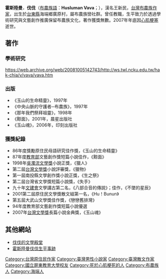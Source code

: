 '''霍斯陸曼．伐伐'''（[[布農族語|布農族語]]：'''Husluman Vava'''；{{bd|1958年|1月30日|2007年|12月29日|catIdx=H霍}}），漢名王新民，[[台灣|台灣]][[布農族|布農族]][[作家|作家]]，出生於[[台東縣|台東縣]]海端鄉廣原村，屬布農族巒社群。曾任教職，生平致力於透過學術研究與文藝創作推廣保留布農族文化，著作獲獎無數。2007年年底因[[心肌梗塞|心肌梗塞]]逝世。

==著作==
===學術研究===
https://web.archive.org/web/20081005142743/http://ws.twl.ncku.edu.tw/hak-chia/v/vava/vava.htm
===出版===
*《玉山的生命精靈》，1997年
*《中央山脈的守護者─布農族》，1997年
*《那年我們祭拜祖靈》，1998年
*《黥面》，2001年，晨星出版社
*《玉山魂》，2006年，印刻出版社
===獲獎紀錄===
*86年度獎勵原住民母語研究佳作獎，《玉山的生命精靈》
*87年度[[中華民國教育部|教育部]]文藝創作獎短篇小說佳作，《黥面》
*1998年[[吳濁流文學獎|吳濁流文學獎]]小說正獎，《獵人》
*第二屆[[台灣文學獎|台灣文學獎]]小說評審獎，《獵物》
*第一屆南投縣文學創作獎小說正獎，《生之祭》
*第二屆台灣省文學獎短篇小說獎，《失手》
*九十年[[文建會|文建會]]文學講古第二名，《八部合音的傳說》；佳作，《不墜的星辰》
*2001第二屆原住民文學獎散文組第一名，《Hu！Bunun》
*第五屆大武山文學獎佳作獎，《戀戀舊排灣》
*94年度教育部文藝創作獎短篇小說優選
*2007年[[台灣文學獎|台灣文學獎]]長篇小說金典獎，《玉山魂》

==其他網站==
*[http://vava.paiwan.tw/ 伐伐的文學殿堂]
*[https://web.archive.org/web/20160304041448/http://www.paiyuan.url.tw/itvw/itvw2.htm 霍斯陸曼伐伐生平事跡]

{{TW-writer-stub}}
{{DEFAULTSORT:Husluman Vava}}
[[Category:台灣原住民作家|Category:台灣原住民作家]]
[[Category:臺灣男性小說家|Category:臺灣男性小說家]]
[[Category:臺灣散文作家|Category:臺灣散文作家]]
[[Category:國立屏東教育大學校友|Category:國立屏東教育大學校友]]
[[Category:死於心肌梗死的人|Category:死於心肌梗死的人]]
[[Category:布農族人|Category:布農族人]]
[[Category:海端人|Category:海端人]]